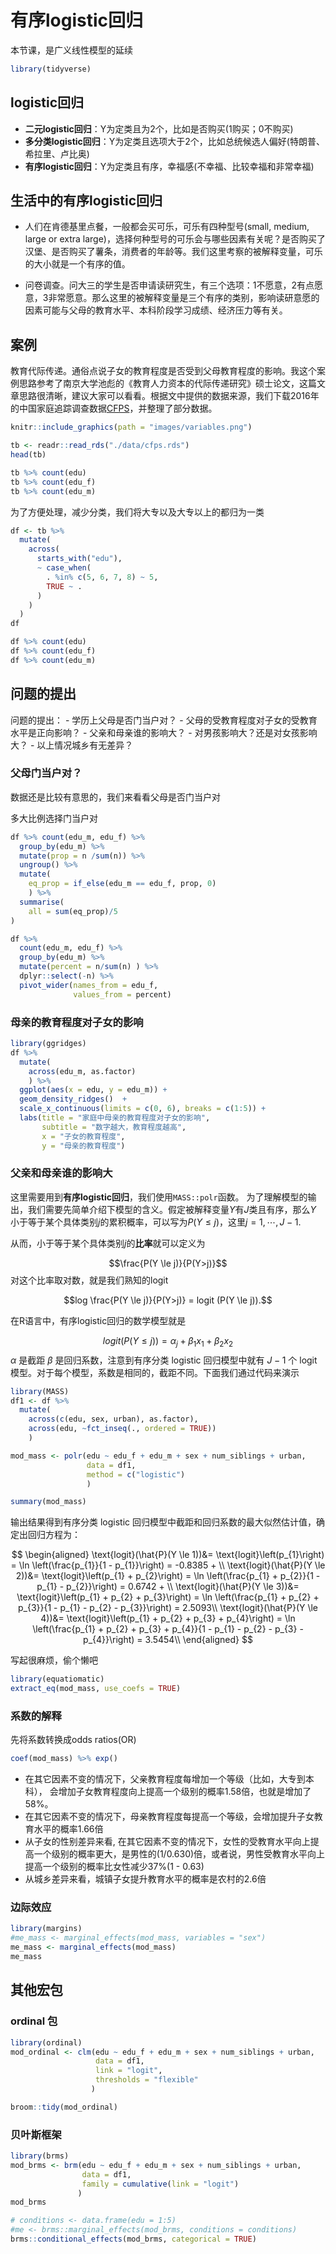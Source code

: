 # 有序logistic回归 {#ordinal}

本节课，是广义线性模型的延续

```r
library(tidyverse)
```

## logistic回归

- **二元logistic回归**：Y为定类且为2个，比如是否购买(1购买；0不购买)
- **多分类logistic回归**：Y为定类且选项大于2个，比如总统候选人偏好(特朗普、希拉里、卢比奥)
- **有序logistic回归**：Y为定类且有序，幸福感(不幸福、比较幸福和非常幸福)



## 生活中的有序logistic回归
- 人们在肯德基里点餐，一般都会买可乐，可乐有四种型号(small, medium, large or extra large)，选择何种型号的可乐会与哪些因素有关呢？是否购买了汉堡、是否购买了薯条，消费者的年龄等。我们这里考察的被解释变量，可乐的大小就是一个有序的值。

- 问卷调查。问大三的学生是否申请读研究生，有三个选项：1不愿意，2有点愿意，3非常愿意。那么这里的被解释变量是三个有序的类别，影响读研意愿的因素可能与父母的教育水平、本科阶段学习成绩、经济压力等有关。




## 案例

教育代际传递。通俗点说子女的教育程度是否受到父母教育程度的影响。我这个案例思路参考了南京大学池彪的《教育人力资本的代际传递研究》硕士论文，这篇文章思路很清晰，建议大家可以看看。根据文中提供的数据来源，我们下载2016年的中国家庭追踪调查数据[CFPS](http://www.isss.pku.edu.cn/cfps/)，并整理了部分数据。

```r
knitr::include_graphics(path = "images/variables.png")
```


```r
tb <- readr::read_rds("./data/cfps.rds")
head(tb)
```

```r
tb %>% count(edu)
tb %>% count(edu_f)
tb %>% count(edu_m)
```


为了方便处理，减少分类，我们将大专以及大专以上的都归为一类
```r
df <- tb %>%
  mutate(
    across(
      starts_with("edu"),
      ~ case_when(
        . %in% c(5, 6, 7, 8) ~ 5,
        TRUE ~ .
      )
    )
  )
df
```

```r
df %>% count(edu)
df %>% count(edu_f)
df %>% count(edu_m)
```

## 问题的提出

问题的提出：
- 学历上父母是否门当户对？
- 父母的受教育程度对子女的受教育水平是正向影响？
- 父亲和母亲谁的影响大？
- 对男孩影响大？还是对女孩影响大？
- 以上情况城乡有无差异？


### 父母门当户对？

数据还是比较有意思的，我们来看看父母是否门当户对


多大比例选择门当户对
```r
df %>% count(edu_m, edu_f) %>% 
  group_by(edu_m) %>% 
  mutate(prop = n /sum(n)) %>% 
  ungroup() %>% 
  mutate(
    eq_prop = if_else(edu_m == edu_f, prop, 0)
    ) %>% 
  summarise(
    all = sum(eq_prop)/5
)

```


```r
df %>% 
  count(edu_m, edu_f) %>% 
  group_by(edu_m) %>% 
  mutate(percent = n/sum(n) ) %>% 
  dplyr::select(-n) %>% 
  pivot_wider(names_from = edu_f,
              values_from = percent)
```







### 母亲的教育程度对子女的影响
```r
library(ggridges)
df %>% 
  mutate(
    across(edu_m, as.factor)
    ) %>%
  ggplot(aes(x = edu, y = edu_m)) +
  geom_density_ridges()  +
  scale_x_continuous(limits = c(0, 6), breaks = c(1:5)) +
  labs(title = "家庭中母亲的教育程度对子女的影响",
       subtitle = "数字越大，教育程度越高",
       x = "子女的教育程度",
       y = "母亲的教育程度")

```






### 父亲和母亲谁的影响大

这里需要用到**有序logistic回归**，我们使用`MASS::polr`函数。
为了理解模型的输出，我们需要先简单介绍下模型的含义。假定被解释变量$Y$有$J$类且有序，那么$Y$ 小于等于某个具体类别$j$的累积概率，可以写为$P(Y \le j)$，这里$j = 1, \cdots, J-1$. 

从而，小于等于某个具体类别$j$的**比率**就可以定义为


$$\frac{P(Y \le j)}{P(Y>j)}$$
对这个比率取对数，就是我们熟知的logit

$$log \frac{P(Y \le j)}{P(Y>j)} = logit (P(Y \le j)).$$

在R语言中，有序logistic回归的数学模型就是

$$logit (P(Y \le j)) = \alpha_{j} + \beta_{1}x_1 + \beta_{2}x_2 $$
$\alpha$ 是截距 $\beta$ 是回归系数，注意到有序分类 logistic 回归模型中就有 $J-1$ 个 logit 模型。对于每个模型，系数是相同的，截距不同。下面我们通过代码来演示


```r
library(MASS)
df1 <- df %>% 
  mutate(
    across(c(edu, sex, urban), as.factor), 
    across(edu, ~fct_inseq(., ordered = TRUE))
    )  

mod_mass <- polr(edu ~ edu_f + edu_m + sex + num_siblings + urban, 
                 data = df1, 
                 method = c("logistic")
                 )

summary(mod_mass)
```


输出结果得到有序分类 logistic 回归模型中截距和回归系数的最大似然估计值，确定出回归方程为：




$$
\begin{aligned}
\text{logit}(\hat{P}(Y \le 1))&= \text{logit}\left(p_{1}\right) = \ln \left(\frac{p_{1}}{1 - p_{1}}\right) =  -0.8385 + \\ 
\text{logit}(\hat{P}(Y \le 2))&= \text{logit}\left(p_{1} + p_{2}\right) = \ln \left(\frac{p_{1} + p_{2}}{1 - p_{1} - p_{2}}\right) =  0.6742 + \\ 
\text{logit}(\hat{P}(Y \le 3))&= \text{logit}\left(p_{1} + p_{2} + p_{3}\right) = \ln \left(\frac{p_{1} + p_{2} + p_{3}}{1 - p_{1} - p_{2} - p_{3}}\right) =  2.5093\\ 
\text{logit}(\hat{P}(Y \le 4))&= \text{logit}\left(p_{1} + p_{2} + p_{3} + p_{4}\right) = \ln \left(\frac{p_{1} + p_{2} + p_{3} + p_{4}}{1 - p_{1} - p_{2} - p_{3} - p_{4}}\right) = 3.5454\\ 
\end{aligned}
$$



写起很麻烦，偷个懒吧

```r
library(equatiomatic)
extract_eq(mod_mass, use_coefs = TRUE)
```







### 系数的解释

先将系数转换成odds ratios(OR)

```r
coef(mod_mass) %>% exp()
```

- 在其它因素不变的情况下，父亲教育程度每增加一个等级（比如，大专到本科），
  会增加子女教育程度向上提高一个级别的概率1.58倍，也就是增加了58%。
- 在其它因素不变的情况下，母亲教育程度每提高一个等级，会增加提升子女教育水平的概率1.66倍
- 从子女的性别差异来看, 在其它因素不变的情况下，女性的受教育水平向上提高一个级别的概率更大，是男性的(1/0.630)倍，或者说，男性受教育水平向上提高一个级别的概率比女性减少37%(1 - 0.63)
- 从城乡差异来看，城镇子女提升教育水平的概率是农村的2.6倍


### 边际效应

```r
library(margins)
#me_mass <- marginal_effects(mod_mass, variables = "sex")
me_mass <- marginal_effects(mod_mass)
me_mass 
```



## 其他宏包

### ordinal 包

```r
library(ordinal)
mod_ordinal <- clm(edu ~ edu_f + edu_m + sex + num_siblings + urban, 
                   data = df1, 
                   link = "logit",
                   thresholds = "flexible"
                  )

broom::tidy(mod_ordinal)
```

### 贝叶斯框架

```r
library(brms)
mod_brms <- brm(edu ~ edu_f + edu_m + sex + num_siblings + urban,
                data = df1,  
                family = cumulative(link = "logit")
               )
mod_brms
```



```r
# conditions <- data.frame(edu = 1:5)
#me <- brms::marginal_effects(mod_brms, conditions = conditions)
brms::conditional_effects(mod_brms, categorical = TRUE)
```




